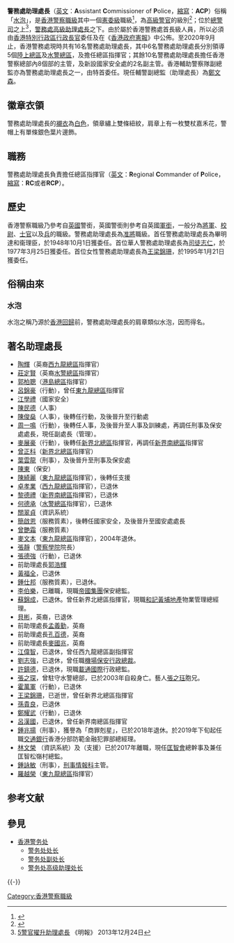 {{Pathnav|香港警務處|香港警察職級|香港警務處憲委級職級|frame=3}}
'''警務處助理處長'''（[[英文|英文]]：'''A'''ssistant '''C'''ommissioner of '''P'''olice，[[縮寫|縮寫]]：'''ACP'''）俗稱「[[救生圈|水泡]]」，是[[香港警察職級|香港警察職級]]其中一個[[憲委級|憲委級]]職級<ref>{{Cite web |url=http://www.legislation.gov.hk/blis_ind.nsf/curallchindoc/7D19AE3A89D393168825648C00038E50?OpenDocument |title=《入境條例》警務人員行使入境事務主任的某些權力 |accessdate=2014-11-05 |archive-date=2014-11-06 |archive-url=https://web.archive.org/web/20141106050822/http://www.legislation.gov.hk/blis_ind.nsf/curallchindoc/7D19AE3A89D393168825648C00038E50?OpenDocument |dead-url=no }}</ref>，為[[高級警官|高級警官]]的級別<ref>{{Cite web |url=http://www.police.gov.hk/ppp_tc/01_about_us/os_chart.html |title=警隊架構：警隊架構圖表 |accessdate=2010-10-06 |archive-date=2011-08-18 |archive-url=https://web.archive.org/web/20110818195805/http://www.police.gov.hk/ppp_tc/01_about_us/os_chart.html |dead-url=yes }}</ref>；位於[[總警司|總警司]]之上<ref>[http://news.sina.com.hk/news/20131224/-2-3148986/1.html 5警官擢升助理處長] {{Wayback|url=http://news.sina.com.hk/news/20131224/-2-3148986/1.html |date=20141106014536 }} 《明報》 2013年12月24日</ref>，[[警務處高級助理處長|警務處高級助理處長]]之下。由於屬於香港警務處首長級人員，所以必須由[[香港特別行政區行政長官|香港特別行政區行政長官]]委任及在《[[香港政府憲報|香港政府憲報]]》中公佈。至2020年9月止，香港警務處現時共有16名警務處助理處長，其中6名警務處助理處長分別領導5個[[警區|陸上總區]]及[[水警總區|水警總區]]，及擔任總區指揮官；其餘10名警務處助理處長擔任香港警察總部內8個部的主管，及新設國家安全處的2名副主管。香港輔助警察隊副總監亦為警務處助理處長之一，由特首委任。現任輔警副總監（助理處長）為[[鄭文森|鄭文森]]。

==徽章衣領==
警務處助理處長的[[襯衣|襯衣]]為[[白色|白色]]，領章繡上雙條紐紋，肩章上有一枚雙杖嘉禾花，警帽上有單條銀色葉片邊飾。

==職務==
警務處助理處長負責擔任總區指揮官（[[英文|英文]]：'''R'''egional '''C'''ommander of '''P'''olice，[[縮寫|縮寫]]：'''RC'''或者'''RCP'''）。

==歷史==
香港警察職級乃參考自[[英國|英國]]警銜，英國警銜則參考自英國[[軍銜|軍銜]]，一般分為[[將軍|將軍]]、[[校尉|校尉]]、[[士官|士官]]以及[[兵|兵]]的職級。警務處助理處長為[[准將|准將]]職級。首任警務處助理處長為畢明達和衞理臣，於1948年10月1日獲委任。首位華人警務處助理處長為[[司徒志仁|司徒志仁]]，於1977年3月25日獲委任。首位女性警務處助理處長為[[王梁錦珊|王梁錦珊]]，於1995年1月21日獲委任。

==俗稱由來==
===水泡===
水泡之稱乃源於[[香港回歸|香港回歸]]前，警務處助理處長的肩章類似水泡，因而得名。
==著名助理處長==
*[[陶輝|陶輝]]（英裔[[西九龍總區|西九龍總區]]指揮官）
*[[莊定賢|莊定賢]]（英裔[[水警總區|水警總區]]指揮官）
*[[郭柏聰|郭柏聰]]（[[港島總區|港島總區]]指揮官）
*[[呂錦豪|呂錦豪]]（行動），曾任[[東九龍總區|東九龍總區]]指揮官
*[[江學禮|江學禮]]（國家安全）
*[[陳民德|陳民德]]（人事）
*[[陳俊燊|陳俊燊]]（人事），後轉任行動，及後晉升至行動處
*[[周一鳴|周一鳴]]（行動），後轉任人事，及後晉升至人事及訓練處，再調任刑事及保安處處長，現任副處長（管理）。
*[[麥展豪|麥展豪]]（行動），後轉任[[新界北總區|新界北總區]]指揮官，再調任[[新界南總區|新界南總區]]指揮官
*[[曾正科|曾正科]]（[[新界北總區|新界北總區]]指揮官）
*[[葉雲龍|葉雲龍]]（刑事），及後晉升至刑事及保安處
*[[陳東|陳東]]（保安）
*[[陳綺麗|陳綺麗]]（[[東九龍總區|東九龍總區]]指揮官），後轉任支援
*[[卓孝業|卓孝業]]（[[西九龍總區|西九龍總區]]指揮官），已退休
*[[黎德禮|黎德禮]]（[[新界南總區|新界南總區]]指揮官），已退休
*[[何德承|何德承]]（[[水警總區|水警總區]]指揮官），已退休
*[[關翠貞|關翠貞]]（資訊系統）
*[[簡啟恩|簡啟恩]]（服務質素），後轉任國家安全，及後晉升至國安處處長
*[[曾艷霜|曾艷霜]]（服務質素）
*[[麥文本|麥文本]]（[[東九龍總區|東九龍總區]]指揮官），2004年退休。
*[[張靜|張靜]]（[[香港警察學院|警察學院]]院長）
*[[張德強|張德強]]（行動），已退休
*前助理處長[[郭浩輝|郭浩輝]]
*[[黃福全|黃福全]]，已退休
*[[鍾仕邦|鍾仕邦]]（服務質素），已退休。
*[[李伯樂|李伯樂]]，已離職，現職[[帝國集團|帝國集團]]保安總監。
*[[蘇錦成|蘇錦成]]，已退休。曾任新界北總區指揮官，現職[[和記黃埔地產|和記黃埔地產]]物業管理總經理。
*[[貝彬|貝彬]]，英裔，已退休
*前助理處長[[孟義勤|孟義勤]]，英裔
*前助理處長[[孔百德|孔百德]]，英裔
*前助理處長[[麥國兆|麥國兆]]，英裔
*[[江偉智|江偉智]]，已退休，曾任西九龍總區副指揮官
*[[劉志強_(警察)|劉志強]]，已退休，曾任職[[機場保安有限公司|機場保安]][[行政總裁|行政總裁]]。
*[[許鎮德|許鎮德]]，已退休，現職[[載通國際|載通國際]]行政總監。
*[[張之琛|張之琛]]，曾駐守水警總部，已於2003年自殺身亡。藝人[[張之珏|張之珏]]胞兄。
*[[霍萬軍|霍萬軍]]（行動），已退休
*[[王梁錦珊|王梁錦珊]]，已逝世，曾任新界北總區指揮官
*[[孫貴良|孫貴良]]，已退休
*[[鄭耀武|鄭耀武]]（行動），已退休
*[[呂漢國|呂漢國]]，已退休，曾任新界南總區指揮官
*[[鍾兆揚|鍾兆揚]]（刑事），獲譽為「商罪剋星」，已於2018年退休。於2019年下旬起任職[[交通銀行|交通銀行]]香港分部防範金融犯罪部總經理。
*[[林文榮|林文榮]] （資訊系統）及（支援）已於2017年離職，現任[[匡智會|匡智會]]總幹事及兼任匡智松嶺村總監。
*[[鍾詠敏|鍾詠敏]]（刑事），[[刑事情報科|刑事情報科]]主管。
*[[羅越榮|羅越榮]]（[[東九龍總區|東九龍總區]]指揮官）

== 参考文献 ==
{{Reflist|30em}}

== 參見 ==
{{Portal|香港|警察与执法}}
* [[香港警务处|香港警务处]]
** [[警务处处长|警务处处长]]
** [[警务处副处长|警务处副处长]]
** [[警务处高级助理处长|警务处高级助理处长]]

{{-}}
{{香港警察職級}}

[[Category:香港警察職級|Category:香港警察職級]]